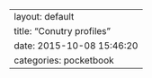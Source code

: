 ---
layout: default
title:  "Conutry profiles"
date:   2015-10-08 15:46:20
categories: pocketbook
---